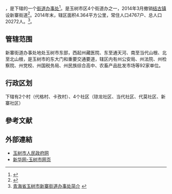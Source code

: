 {{中国乡级行政区|63/27/01/004/000}}

'''{{PAGENAMEBASE}}'''，是{{PRC admin/fullname|63/27/01/004/000|3}}下辖的一个[[街道办事处|街道办事处]]<ref>{{PRC admin/ref sgc|{{PRC admin/parent|63/27/01/004/000}}}}</ref>。是玉树市区4个街道办之一，2014年3月撤销[[结古镇|结古镇]]设新寨街道<ref>{{Cite web |url=http://epaper.tibet3.com/xhdsb/html/2013-10/20/content_55748.htm |title=玉树市街道办事处和社区居委会设置政策出台 |access-date=2015-03-02 |archive-date=2016-03-04 |archive-url=https://web.archive.org/web/20160304110619/http://epaper.tibet3.com/xhdsb/html/2013-10/20/content_55748.htm |dead-url=no }}</ref>。2014年末，辖区面积4.364平方公里，常住人口4767户、总人口20272人。<ref>[http://www.yushuxian.gov.cn/html/187/112354.html 青海省玉树市新寨街道办事处简介] {{webarchive|url=https://web.archive.org/web/20150402161007/http://www.yushuxian.gov.cn/html/187/112354.html |date=2015-04-02 }}</ref>。

==管辖范围==
新寨街道办事处地处玉树市东部，西起州藏医院、东至通天河、南至当代山根、北至北山根，是玉树市的东大门和重要交通要道，辖区内有州公安局、州法院、州检察院、州党校、州国税务局、州民族综合高中、农畜产品批发市场等92家单位。

==行政区划==
{{PAGENAMEBASE}}下辖有2个村（代格村、卡孜村）、4个社区（琼龙社区、当代社区、代莫社区、新寨社区）

== 參考文献 ==
{{reflist}}

== 外部連結 ==
*[https://web.archive.org/web/20150402103218/http://www.yushuxian.gov.cn/ 玉树市人民政府网]
*[http://www.qh.xinhuanet.com/yushu/ 新华网-玉树市网页] {{Wayback|url=http://www.qh.xinhuanet.com/yushu/ |date=20060615214822 }}

{{行政区划小作品}}
{{PRC admin/navcat|63/27/01/004/000}}